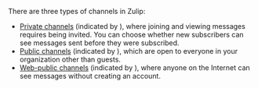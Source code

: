 
There are three types of channels in Zulip:

* [Private channels](/help/channel-permissions#private-channels)
  (indicated by <LockIcon />), where
  joining and viewing messages requires being invited. You can choose
  whether new subscribers can see messages sent before they were
  subscribed.
* [Public channels](/help/channel-permissions#public-channels)
  (indicated by <HashtagIcon />), which
  are open to everyone in your organization other than guests.
* [Web-public channels](/help/channel-permissions#web-public-channels)
  (indicated by <GlobeIcon />), where
  anyone on the Internet can see messages without creating an account.
